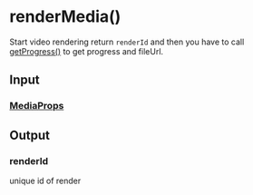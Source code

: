 # renderMedia()

Start video rendering return `renderId` and then you have to call [getProgress()](/docs/sdk/get-progress) to get progress and fileUrl.

## Input

### [MediaProps](/docs/types/media-props)

## Output

### renderId

unique id of render